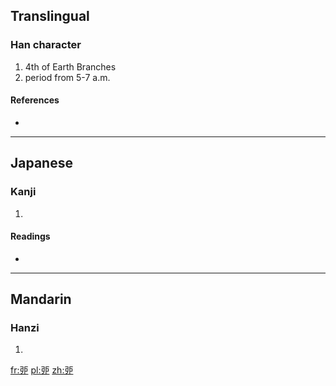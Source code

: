{{also|卯}}
==Translingual==

===Han character===
{{Han char|rn=63|rad=戶|as=03|sn=7|four=|canj=弓尸一中尸 (NSMLS)}}

# 4th of Earth Branches
# period from 5-7 a.m.

====References====
* {{Han ref|kx=0415.080|dkj=11708|dj=0759.120|hdz=10053.150|uh=623C|ud=25148}}

----

==Japanese==

===Kanji===
{{ja-kanji|grade=|rs=戶03}}

# {{defn|Japanese|sort=戶03}}

====Readings====
* {{ja-readings|on=[[ぼう]] (bō)|kun=}}

----

==Mandarin==

===Hanzi===
{{cmn-hanzi|pin=[[mǎo]] ([[mao3]])|wg=mao<sup>3</sup>}}

# {{defn|Mandarin|sort=戶03}}

[[fr:戼]]
[[pl:戼]]
[[zh:戼]]